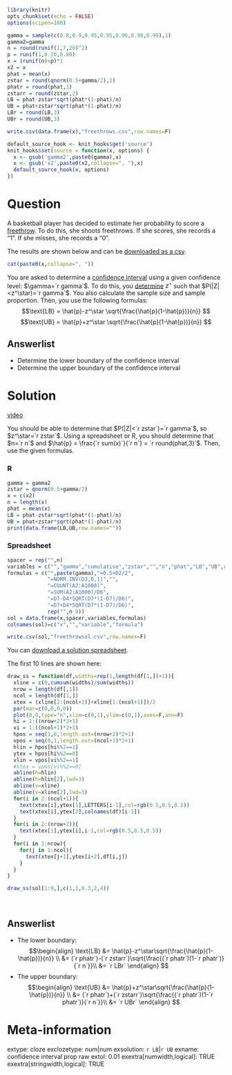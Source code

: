 ```r
library(knitr)
opts_chunk$set(echo = FALSE)
options(scipen=100)

gamma = sample(c(0.8,0.9,0.95,0.95,0.96,0.98,0.99),1)
gamma2=gamma
n = round(runif(1,7,20)^2)
p = runif(1,0.20,0.80)
x = (runif(n)<p)*1
x2 = x
phat = mean(x)
zstar = round(qnorm(0.5+gamma/2),2)
phatr = round(phat,3)
zstarr = round(zstar,2)
LB = phat-zstar*sqrt(phat*(1-phat)/n)
UB = phat+zstar*sqrt(phat*(1-phat)/n)
LBr = round(LB,3)
UBr = round(UB,3)

write.csv(data.frame(x),"freethrows.csv",row.names=F)

default_source_hook <- knit_hooks$get('source')
knit_hooks$set(source = function(x, options) {
  x <- gsub('gamma2',paste0(gamma),x)
  x <- gsub('x2',paste0(x2,collapse=", "),x)
  default_source_hook(x, options)
})
```

Question
========

A basketball player has decided to estimate her probability to score a [freethrow](https://en.wikipedia.org/wiki/Free_throw){target="blank"}. To do this, she shoots freethrows. If she scores, she records a "1". If she misses, she records a "0".

The results are shown below and can be [downloaded as a csv](freethrows.csv){target="blank"}.

```r
cat(paste0(x,collapse=", "))
```

You are asked to determine a [confidence interval](https://en.wikipedia.org/wiki/Binomial_proportion_confidence_interval){target="blank"} using a given confidence level: $\gamma=`r gamma`$. To do this, you [determine](https://en.wikipedia.org/wiki/Confidence_interval#Basic_steps){target="blank"} $z^\star$ such that $P(|Z|<z^\star)=`r gamma`$. You also calculate the sample size and sample proportion. Then, you use the following formulas:
$$\text{LB} = \hat{p}-z^\star \sqrt{\frac{\hat{p}(1-\hat{p})}{n}} $$
$$\text{UB} = \hat{p}+z^\star \sqrt{\frac{\hat{p}(1-\hat{p})}{n}} $$


Answerlist
--------
* Determine the lower boundary of the confidence interval
* Determine the upper boundary of the confidence interval



Solution
========

[video](https://vimeo.com/531950173){target="_blank"}

You should be able to determine that $P(|Z|<`r zstar`)=`r gamma`$, so $z^\star=`r zstar`$. Using a spreadsheet or R, you should determine that $n=`r n`$ and $\hat{p} = \frac{`r sum(x)`}{`r n`} = `r round(phat,3)`$. Then, use the given formulas.

### R

```r
gamma = gamma2
zstar = qnorm(0.5+gamma/2)
x = c(x2)
n = length(x)
phat = mean(x)
LB = phat-zstar*sqrt(phat*(1-phat)/n)
UB = phat+zstar*sqrt(phat*(1-phat)/n)
print(data.frame(LB,UB,row.names=""))
```

### Spreadsheet

```r
spacer = rep("",n)
variables = c("","gamma","cumulative","zstar","","n","phat","LB","UB",rep("",n-9))
formulas = c("",paste(gamma),"=0.5+D2/2",
             "=NORM.INV(D3,0,1)","",
             "=COUNT(A2:A1000)",
             "=SUM(A2:A1000)/D6",
             "=D7-D4*SQRT(D7*(1-D7)/D6)",
             "=D7+D4*SQRT(D7*(1-D7)/D6)",
             rep("",n-9))
sol = data.frame(x,spacer,variables,formulas)
colnames(sol)=c("x","","variable","formula")

write.csv(sol,"freethrowsol.csv",row.names=F)
```

You can [download a solution spreadsheet](freethrowsol.csv){target="blank"}.

The first 10 lines are shown here:

```r
draw_ss = function(df,widths=rep(1,length(df[1,])+1)){
  xline = c(0,cumsum(widths)/sum(widths))
  nrow = length(df[,1])
  ncol = length(df[1,])
  xtex = (xline[2:(ncol+2)]+xline[1:(ncol+1)])/2
  par(mar=c(0,0,0,0))
  plot(0,0,type="n",xlim=c(0,1),ylim=c(0,1),axes=F,ann=F)
  hi = 1:((nrow+2)*2+1)
  vi = 1:((ncol+1)*2+1)
  hpos = seq(1,0,length.out=(nrow+2)*2+1)
  vpos = seq(0,1,length.out=(ncol+1)*2+1)
  hlin = hpos[hi%%2==1]
  ytex = hpos[hi%%2==0]
  vlin = vpos[vi%%2==1]
  #xtex = vpos[vi%%2==0]
  abline(h=hlin)
  abline(h=hlin[2],lwd=3)
  abline(v=xline)
  abline(v=xline[2],lwd=3)
  for(i in 2:(ncol+1)){
    text(xtex[i],ytex[1],LETTERS[i-1],col=rgb(0.5,0.5,0.5))
    text(xtex[i],ytex[2],colnames(df)[i-1])
  }    
  for(i in 2:(nrow+2)){
    text(xtex[1],ytex[i],i-1,col=rgb(0.5,0.5,0.5))
  }
  for(i in 1:nrow){
    for(j in 1:ncol){
      text(xtex[j+1],ytex[i+2],df[i,j])
    }
  }
}

draw_ss(sol[1:9,],c(1,1,0.3,2,4))
```
\

Answerlist
--------
* The lower boundary: 
$$\begin{align}
\text{LB} &= \hat{p}-z^\star\sqrt{\frac{\hat{p}(1-\hat{p})}{n}} \\
&= (`r phatr`)-(`r zstarr`)\sqrt{\frac{(`r phatr`)(1-`r phatr`)}{`r n`}}\\
&= `r LBr`
\end{align}
$$
* The upper boundary: 
$$\begin{align}
\text{UB} &= \hat{p}+z^\star\sqrt{\frac{\hat{p}(1-\hat{p})}{n}} \\
&= (`r phatr`)+(`r zstarr`)\sqrt{\frac{(`r phatr`)(1-`r phatr`)}{`r n`}}\\
&= `r UBr`
\end{align}
$$

Meta-information
================
extype: cloze
exclozetype: num|num
exsolution: `r LB`|`r UB`
exname: confidence interval prop raw
extol: 0.01
exextra[numwidth,logical]: TRUE
exextra[stringwidth,logical]: TRUE
